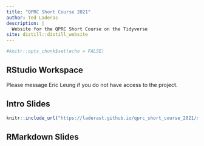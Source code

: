 ```yaml
---
title: "QPRC Short Course 2021"
author: Ted Laderas
description: |
  Website for the QPRC Short Course on the Tidyverse
site: distill::distill_website
---
```


```r
#knitr::opts_chunk$set(echo = FALSE)

```

## RStudio Workspace

Please message Eric Leung if you do not have access to the project.

## Intro Slides

```r
knitr::include_url("https://laderast.github.io/qprc_short_course_2021/slides/#1")
```

## RMarkdown Slides




